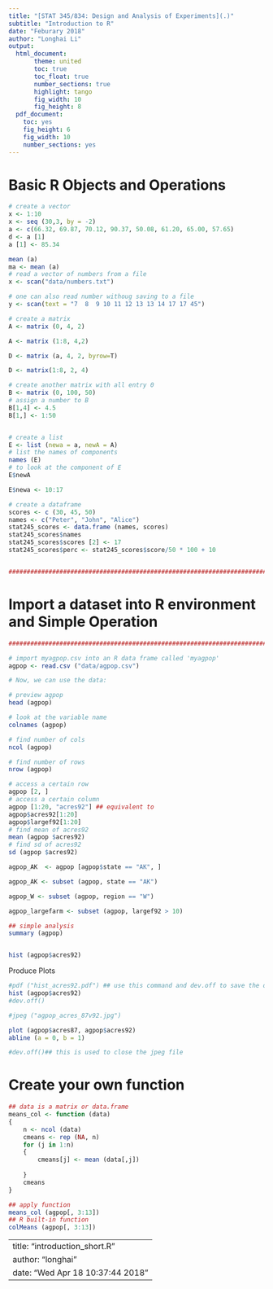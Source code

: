 ```yaml
---
title: "[STAT 345/834: Design and Analysis of Experiments](.)"
subtitle: "Introduction to R"
date: "Feburary 2018"
author: "Longhai Li"
output:
  html_document:
       theme: united
       toc: true
       toc_float: true
       number_sections: true
       highlight: tango
       fig_width: 10
       fig_height: 8
  pdf_document:
    toc: yes
    fig_height: 6
    fig_width: 10
    number_sections: yes
---
```

# Basic R Objects and Operations

```r
# create a vector
x <- 1:10
x <- seq (30,3, by = -2)
a <- c(66.32, 69.87, 70.12, 90.37, 50.08, 61.20, 65.00, 57.65)
d <- a [1]
a [1] <- 85.34

mean (a)
ma <- mean (a)
# read a vector of numbers from a file
x <- scan("data/numbers.txt")

# one can also read number withoug saving to a file
y <- scan(text = "7  8  9 10 11 12 13 13 14 17 17 45")

# create a matrix
A <- matrix (0, 4, 2)

A <- matrix (1:8, 4,2)

D <- matrix (a, 4, 2, byrow=T)

D <- matrix(1:8, 2, 4)

# create another matrix with all entry 0
B <- matrix (0, 100, 50)
# assign a number to B
B[1,4] <- 4.5
B[1,] <- 1:50


# create a list
E <- list (newa = a, newA = A)
# list the names of components
names (E)
# to look at the component of E
E$newA 

E$newa <- 10:17

# create a dataframe
scores <- c (30, 45, 50)
names <- c("Peter", "John", "Alice")
stat245_scores <- data.frame (names, scores)
stat245_scores$names
stat245_scores$scores [2] <- 17
stat245_scores$perc <- stat245_scores$score/50 * 100 + 10


###############################################################################
```

# Import a dataset into R environment and Simple Operation

```r
###############################################################################

# import myagpop.csv into an R data frame called 'myagpop'
agpop <- read.csv ("data/agpop.csv")

# Now, we can use the data:

# preview agpop
head (agpop)

# look at the variable name
colnames (agpop) 

# find number of cols
ncol (agpop) 

# find number of rows
nrow (agpop) 

# access a certain row 
agpop [2, ]
# access a certain column
agpop [1:20, "acres92"] ## equivalent to 
agpop$acres92[1:20]
agpop$largef92[1:20]
# find mean of acres92
mean (agpop $acres92)
# find sd of acres92
sd (agpop $acres92)

agpop_AK  <- agpop [agpop$state == "AK", ]

agpop_AK <- subset (agpop, state == "AK")

agpop_W <- subset (agpop, region == "W")

agpop_largefarm <- subset (agpop, largef92 > 10)

## simple analysis
summary (agpop)


hist (agpop$acres92)
```

Produce Plots

```r
#pdf ("hist_acres92.pdf") ## use this command and dev.off to save the output to a file
hist (agpop$acres92)
#dev.off()

#jpeg ("agpop_acres_87v92.jpg")

plot (agpop$acres87, agpop$acres92)
abline (a = 0, b = 1)

#dev.off()## this is used to close the jpeg file
```

# Create your own function

```r
## data is a matrix or data.frame
means_col <- function (data)
{
    n <- ncol (data)
    cmeans <- rep (NA, n)
    for (j in 1:n)
    {
        cmeans[j] <- mean (data[,j])
        
    }
    cmeans
}

## apply function
means_col (agpop[, 3:13])
## R built-in function
colMeans (agpop[, 3:13])
```


---
title: "introduction_short.R"
author: "longhai"
date: "Wed Apr 18 10:37:44 2018"
---
